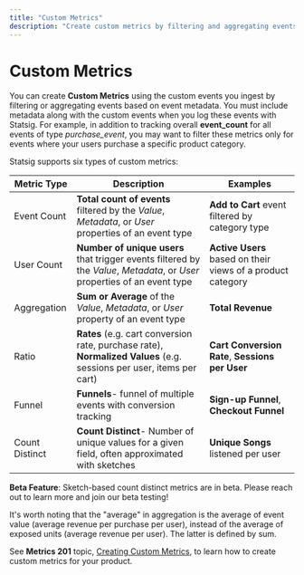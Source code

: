 ```yaml
---
title: "Custom Metrics"
description: "Create custom metrics by filtering and aggregating events based on event metadata and properties."
---
```


# Custom Metrics

You can create **Custom Metrics** using the custom events you ingest by filtering or aggregating events based on event metadata. You must include metadata along with the custom events when you log these events with Statsig.
For example, in addition to tracking overall **event_count** for all events of type _purchase_event_, you may want to filter these metrics only for events where your users purchase a specific product category.

Statsig supports six types of custom metrics:

| Metric Type | Description                                                                                                                | Examples                                                    |
| ----------- | --------------------------------------------------------------------------------------------------------------------       | ----------------------------------------------------------- |
| Event Count | **Total count of events** filtered by the _Value_, _Metadata_, or _User_ properties of an event type                       | **Add to Cart** event filtered by category type             |
| User Count  | **Number of unique users** that trigger events filtered by the _Value_, _Metadata_, or _User_ properties of an event type  | **Active Users** based on their views of a product category |
| Aggregation | **Sum or Average** of the _Value_, _Metadata_, or _User_ property of an event type                                         | **Total Revenue**                                    |
| Ratio       | **Rates** (e.g. cart conversion rate, purchase rate), **Normalized Values** (e.g. sessions per user, items per cart)       | **Cart Conversion Rate**, **Sessions per User**           |
| Funnel      | **Funnels**- funnel of multiple events with conversion tracking                                                            | **Sign-up Funnel**, **Checkout Funnel**                       |
| Count Distinct | **Count Distinct**- Number of unique values for a given field, often approximated with sketches                         | **Unique Songs** listened per user                          |

<Warning>**Beta Feature**: Sketch-based count distinct metrics are in beta. Please reach out to learn more and join our beta testing!</Warning>

It's worth noting that the "average" in aggregation is the average of event value (average revenue per purchase per user), instead of the average of exposed units (average revenue per user). The latter is defined by sum.

See **Metrics 201** topic, [Creating Custom Metrics](/metrics/create), to learn how to create custom metrics for your product.
